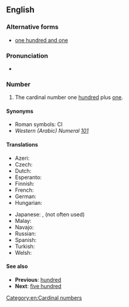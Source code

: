 ==English==

===Alternative forms===
* [[one hundred and one]] {{qualifier|British format}} <!--This entry only exists to showcase the "and" difference between US and UK/Commonwealth, right? Shouldn't it go a little more in depth, explaining that "and" is acceptable in the US, but likely to cause confusion (since "and" usually implies a decimal point?)-->

===Pronunciation===
* {{rhymes|ʌn}}

===Number===
{{head|en|numeral}}

# The cardinal number one [[hundred]] plus [[one]].

====Synonyms====
* Roman symbols: CI
* ''Western (Arabic) Numeral'' ''[[101]]''

====Translations====
<!--
Should we have translations linking to non-existing page here?
Chances are we will never have an article about "honderdeneen" (dutch translation of 101) on en.wikipedia.org, right?
-->
{{trans-top|101}}
* Azeri: {{t-|az|yüz bir}}
* Czech: {{t-|cs|sto jedna}}
* Dutch: {{t|nl|honderdeneen|f}}
* Esperanto: {{t|eo|cent kaj unu}}
* Finnish: {{t+|fi|satayksi}}
* French: {{t|fr|cent-et-un|m}}
* German: {{t|de|hunderteins|f}}
* Hungarian: {{t+|hu|százegy}}
{{trans-mid}}
* Japanese: {{t-|ja|101|tr=hyakuichi}}, {{t-|ja|百一|tr=hyakuichi}}(not often used)
* Malay: {{t-|ms|seratus satu}}
* Navajo: {{tø|nv|tʼááłáhádí neeznádiin tʼááłáʼí}}
* Russian: {{t|ru|сто один|sc=Cyrl}}
* Spanish: {{t|es|ciento uno}}
* Turkish: {{t|tr|yüz bir}}
* Welsh: {{t|cy|cant ag un}}
{{trans-bottom}}

====See also====
* '''Previous''': [[hundred]]
* '''Next''': [[five hundred]]

[[Category:en:Cardinal numbers]]